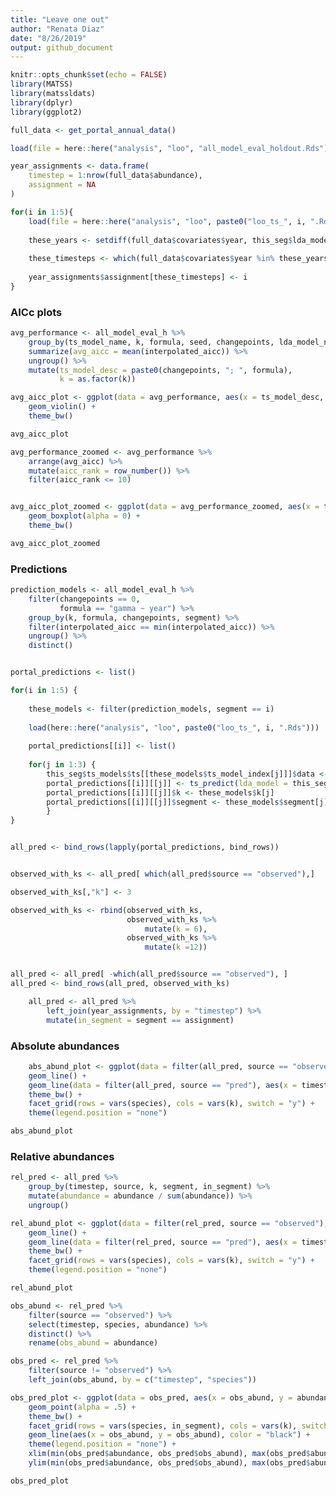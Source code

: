 ```yaml
---
title: "Leave one out"
author: "Renata Diaz"
date: "8/26/2019"
output: github_document
---
```


```r
knitr::opts_chunk$set(echo = FALSE)
library(MATSS)
library(matssldats)
library(dplyr)
library(ggplot2)

full_data <- get_portal_annual_data()

load(file = here::here("analysis", "loo", "all_model_eval_holdout.Rds"))

year_assignments <- data.frame(
    timestep = 1:nrow(full_data$abundance),
    assignment = NA
)

for(i in 1:5){
    load(file = here::here("analysis", "loo", paste0("loo_ts_", i, ".Rds")))
    
    these_years <- setdiff(full_data$covariates$year, this_seg$lda_models$data$covariates$year)
    
    these_timesteps <- which(full_data$covariates$year %in% these_years)
    
    year_assignments$assignment[these_timesteps] <- i
}


```


### AICc plots
```r

avg_performance <- all_model_eval_h %>%
    group_by(ts_model_name, k, formula, seed, changepoints, lda_model_name, lda_model_index, ts_model_index) %>%
    summarize(avg_aicc = mean(interpolated_aicc)) %>%
    ungroup() %>%
    mutate(ts_model_desc = paste0(changepoints, "; ", formula),
           k = as.factor(k))

avg_aicc_plot <- ggplot(data = avg_performance, aes(x = ts_model_desc, y = avg_aicc, color = k)) +
    geom_violin() +
    theme_bw()

avg_aicc_plot

avg_performance_zoomed <- avg_performance %>%
    arrange(avg_aicc) %>%
    mutate(aicc_rank = row_number()) %>%
    filter(aicc_rank <= 10)


avg_aicc_plot_zoomed <- ggplot(data = avg_performance_zoomed, aes(x = ts_model_desc, y = avg_aicc, color = k)) +
    geom_boxplot(alpha = 0) +
    theme_bw()

avg_aicc_plot_zoomed

```

### Predictions



```r

prediction_models <- all_model_eval_h %>%
    filter(changepoints == 0,
           formula == "gamma ~ year") %>%
    group_by(k, formula, changepoints, segment) %>%
    filter(interpolated_aicc == min(interpolated_aicc)) %>%
    ungroup() %>%
    distinct()


portal_predictions <- list() 

for(i in 1:5) {
    
    these_models <- filter(prediction_models, segment == i)
    
    load(here::here("analysis", "loo", paste0("loo_ts_", i, ".Rds")))
    
    portal_predictions[[i]] <- list()
    
    for(j in 1:3) {
        this_seg$ts_models$ts[[these_models$ts_model_index[j]]]$data <- left_join(full_data$covariates, this_seg$ts_models$ts[[these_models$ts_model_index[j]]]$data, by = "year")
        portal_predictions[[i]][[j]] <- ts_predict(lda_model = this_seg$lda_models$lda[[these_models$lda_model_index[j]]], ts_model = this_seg$ts_models$ts[[these_models$ts_model_index[j]]], data = full_data , seed = 1977)$prediction
        portal_predictions[[i]][[j]]$k <- these_models$k[j]
        portal_predictions[[i]][[j]]$segment <- these_models$segment[j]
        }
}


all_pred <- bind_rows(lapply(portal_predictions, bind_rows))


observed_with_ks <- all_pred[ which(all_pred$source == "observed"),]

observed_with_ks[,"k"] <- 3

observed_with_ks <- rbind(observed_with_ks,
                          observed_with_ks %>%
                              mutate(k = 6),
                          observed_with_ks %>%
                              mutate(k =12))


all_pred <- all_pred[ -which(all_pred$source == "observed"), ] 
all_pred <- bind_rows(all_pred, observed_with_ks)

    all_pred <- all_pred %>%
        left_join(year_assignments, by = "timestep") %>%
        mutate(in_segment = segment == assignment)


```

### Absolute abundances
```r

    abs_abund_plot <- ggplot(data = filter(all_pred, source == "observed"), aes(x = timestep, y = abundance)) +
    geom_line() +
    geom_line(data = filter(all_pred, source == "pred"), aes(x = timestep, y = abundance, color = as.factor(segment))) +
    theme_bw() +
    facet_grid(rows = vars(species), cols = vars(k), switch = "y") +
    theme(legend.position = "none")

abs_abund_plot
```

### Relative abundances
```r
rel_pred <- all_pred %>%
    group_by(timestep, source, k, segment, in_segment) %>%
    mutate(abundance = abundance / sum(abundance)) %>%
    ungroup()

rel_abund_plot <- ggplot(data = filter(rel_pred, source == "observed"), aes(x = timestep, y = abundance)) +
    geom_line() +
    geom_line(data = filter(rel_pred, source == "pred"), aes(x = timestep, y = abundance, color = as.factor(segment))) +
    theme_bw() +
    facet_grid(rows = vars(species), cols = vars(k), switch = "y") +
    theme(legend.position = "none")

rel_abund_plot
```

```r

obs_abund <- rel_pred %>%
    filter(source == "observed") %>%
    select(timestep, species, abundance) %>%
    distinct() %>%
    rename(obs_abund = abundance)

obs_pred <- rel_pred %>%
    filter(source != "observed") %>%
    left_join(obs_abund, by = c("timestep", "species"))

obs_pred_plot <- ggplot(data = obs_pred, aes(x = obs_abund, y = abundance, color = as.factor(segment))) +
    geom_point(alpha = .5) +
    theme_bw() +
    facet_grid(rows = vars(species, in_segment), cols = vars(k), switch = "y") +
    geom_line(aes(x = obs_abund, y = obs_abund), color = "black") +
    theme(legend.position = "none") +
    xlim(min(obs_pred$abundance, obs_pred$obs_abund), max(obs_pred$abundance, obs_pred$obs_abund)) +
    ylim(min(obs_pred$abundance, obs_pred$obs_abund), max(obs_pred$abundance, obs_pred$obs_abund))

obs_pred_plot
```
